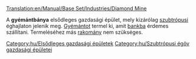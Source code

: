 [[Translation:en/Manual/Base Set/Industries/Diamond Mine]]

{{hu/Gazdasági épületek|kép=en/Diamondmine.png
|név=Gyémántbánya
|klíma=[[hu/Manual/Éghajlatok#szubtropusi|szubtrópusi]]
|elfogad=---
|előállít=[[hu/Manual/Base Set/Cargos/Gyémánt|gyémántot]]
}}
A '''gyémántbánya''' elsődleges gazdasági épület, mely kizárólag [[hu/Manual/Éghajlatok#szubtropusi|szubtrópusi]] éghajlaton jelenik meg. [[hu/Manual/Base Set/Cargos/Gyémánt|Gyémántot]] termel ki, amit [[hu/Manual/Base Set/Industries/Bank|bankba]] érdemes szállítani. Termeléséhez más [[hu/Manual/Rakomány|rakomány]] nem szükséges. 

{{hu/Navbox Gazdasági épületek}}

[[Category:hu/Elsődleges gazdasági épületek]]
[[Category:hu/Szubtrópusi égöv gazdasági épületei]]